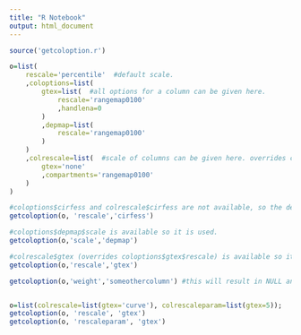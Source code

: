 ```yaml
---
title: "R Notebook"
output: html_document
---
```


```r
source('getcoloption.r')

o=list(
	rescale='percentile'  #default scale.
	,coloptions=list(
		gtex=list(  #all options for a column can be given here.
			rescale='rangemap0100'
			,handlena=0
		)
		,depmap=list(
			rescale='rangemap0100'
		)
	)
	,colrescale=list(  #scale of columns can be given here. overrides coloptions.
		gtex='none'
		,compartments='rangemap0100'
	)
)

#coloptions$cirfess and colrescale$cirfess are not available, so the default is used.
getcoloption(o, 'rescale','cirfess')

#coloptions$depmap$scale is available so it is used.
getcoloption(o,'scale','depmap')

#colrescale$gtex (overrides coloptions$gtex$rescale) is available so it is used. 
getcoloption(o,'rescale','gtex')

getcoloption(o,'weight','someothercolumn') #this will result in NULL and give a warning, because a specified/default/suggested weight is not available for this column.


o=list(colrescale=list(gtex='curve'), colrescaleparam=list(gtex=5));
getcoloption(o, 'rescale', 'gtex')
getcoloption(o, 'rescaleparam', 'gtex')
```

```r


```
